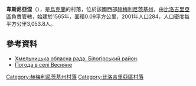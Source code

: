 {{coord|49|57|55|N|26|35|55|E|scale:30000|display=title}}

'''韋斯尼亞涅'''（{{lang-uk|Весняне}}），是[[烏克蘭|烏克蘭]]的村落，位於該國西部[[赫梅利尼茨基州|赫梅利尼茨基州]]，由[[比洛吉里亞區|比洛吉里亞區]]負責管轄，始建於1565年，面積0.09平方公里，2001年人口284，人口密度每平方公里3,053.8人。

==參考資料==
* [https://web.archive.org/web/20160413093228/http://oblrada.km.ua/district/show/14 Хмельницька обласна рада. Білогірський район]. 
* [http://weather.in.ua/ua/hmel'nickaja/3491 Погода в селі Весняне] {{Wayback|url=http://weather.in.ua/ua/hmel'nickaja/3491 |date=20160305195415 }}

{{DEFAULTSORT:Весняне}}
[[Category:赫梅利尼茨基州村落|Category:赫梅利尼茨基州村落]]
[[Category:比洛吉里亞區村落|Category:比洛吉里亞區村落]]


{{Khmelnytskyi-geo-stub}}